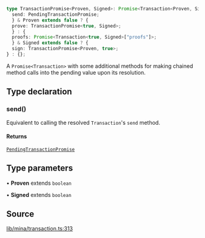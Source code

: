 ```ts
type TransactionPromise<Proven, Signed>: Promise<Transaction<Proven, Signed>> & {
  send: PendingTransactionPromise;
  } & Proven extends false ? {
  prove: TransactionPromise<true, Signed>;
  } : {
  proofs: Promise<Transaction<true, Signed>["proofs"]>;
  } & Signed extends false ? {
  sign: TransactionPromise<Proven, true>;
} : {};
```

A `Promise<Transaction>` with some additional methods for making chained method calls
into the pending value upon its resolution.

## Type declaration

### send()

Equivalent to calling the resolved `Transaction`'s `send` method.

#### Returns

[`PendingTransactionPromise`](../namespaces/Mina/type-aliases/PendingTransactionPromise.mdx)

## Type parameters

• **Proven** extends `boolean`

• **Signed** extends `boolean`

## Source

[lib/mina/transaction.ts:313](https://github.com/o1-labs/o1js/blob/fd7bd4b02f4f7cc1057cd423261d70c22275763a/src/lib/mina/transaction.ts#L313)
